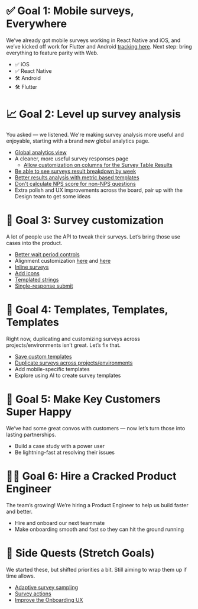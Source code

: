 # ✅ Goal 1: Mobile surveys, Everywhere

We’ve already got mobile surveys working in React Native and iOS, and we’ve kicked off work for Flutter and Android [tracking here](https://github.com/PostHog/posthog/issues/25085). Next step: bring everything to feature parity with Web.

- ✅ iOS
- ✅ React Native
- 🛠️ Android
- 🛠️ Flutter

# 📈 Goal 2: Level up survey analysis

You asked — we listened. We're making survey analysis more useful and enjoyable, starting with a brand new global analytics page.

- [Global analytics view](https://github.com/PostHog/posthog/issues/28418)
- A cleaner, more useful survey responses page
    - [Allow customization on columns for the Survey Table Results](https://github.com/PostHog/posthog/issues/29844)
- [Be able to see surveys result breakdown by week](https://github.com/PostHog/posthog/issues/30150)
- [Better results analysis with metric based templates](https://github.com/PostHog/posthog/issues/19517)
- [Don't calculate NPS score for non-NPS questions](https://github.com/PostHog/posthog/issues/19500)
- Extra polish and UX improvements across the board, pair up with the Design team to get some ideas

# 🎨 Goal 3: Survey customization

A lot of people use the API to tweak their surveys. Let’s bring those use cases into the product.

- [Better wait period controls](https://github.com/PostHog/posthog/issues/30379)
- Alignment customization [here](https://github.com/PostHog/posthog/issues/28479) and [here](https://github.com/PostHog/posthog/issues/28477)
- [Inline surveys](https://github.com/PostHog/posthog/issues/30097)
- [Add icons](https://github.com/PostHog/posthog/issues/28478)
- [Templated strings](https://github.com/PostHog/posthog/issues/26620)
- [Single-response submit](https://github.com/PostHog/posthog/issues/30196)

# 🧩 Goal 4: Templates, Templates, Templates

Right now, duplicating and customizing surveys across projects/environments isn’t great. Let’s fix that.

- [Save custom templates](https://github.com/PostHog/posthog/issues/27309)
- [Duplicate surveys across projects/environments](https://github.com/PostHog/posthog/issues/29138)
- Add mobile-specific templates
- Explore using AI to create survey templates

# 💬 Goal 5: Make Key Customers Super Happy

We’ve had some great convos with customers — now let’s turn those into lasting partnerships.

- Build a case study with a power user
- Be lightning-fast at resolving their issues

# 🧑‍💻 Goal 6: Hire a Cracked Product Engineer

The team’s growing! We’re hiring a Product Engineer to help us build faster and better.

- Hire and onboard our next teammate
- Make onboarding smooth and fast so they can hit the ground running

# 🎯 Side Quests (Stretch Goals)

We started these, but shifted priorities a bit. Still aiming to wrap them up if time allows.

- [Adaptive survey sampling](https://github.com/PostHog/posthog/issues/25722)
- [Survey actions](https://github.com/PostHog/posthog/issues/27378)
- [Improve the Onboarding UX](https://github.com/PostHog/posthog/issues/30377)